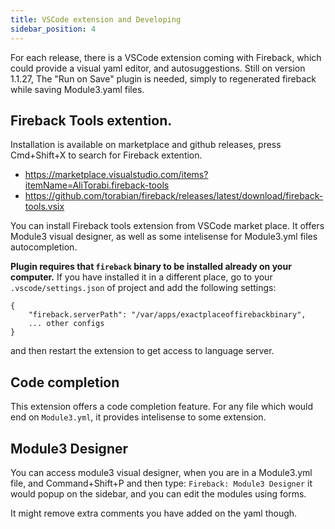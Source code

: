 ```yaml
---
title: VSCode extension and Developing 
sidebar_position: 4
---
```


For each release, there is a VSCode extension coming with Fireback, which could provide
a visual yaml editor, and autosuggestions. Still on version 1.1.27, The "Run on Save"
plugin is needed, simply to regenerated fireback while saving Module3.yaml files.

## Fireback Tools extention.


Installation is available on marketplace and github releases, press Cmd+Shift+X to search for 
Fireback extention.

* https://marketplace.visualstudio.com/items?itemName=AliTorabi.fireback-tools
* https://github.com/torabian/fireback/releases/latest/download/fireback-tools.vsix

You can install Fireback tools extension from VSCode market place. It offers Module3 visual designer,
as well as some intelisense for Module3.yml files autocompletion.


**Plugin requires that `fireback` binary to be installed already on your computer.**
If you have installed it in a different place, go to your `.vscode/settings.json` of project
and add the following settings:

```
{
    "fireback.serverPath": "/var/apps/exactplaceoffirebackbinary",
    ... other configs
}
```

and then restart the extension to get access to language server.

## Code completion

This extension offers a code completion feature. For any file which would end on `Module3.yml`, it provides
intelisense to some extension.

## Module3 Designer

You can access module3 visual designer, when you are in a Module3.yml file, and Command+Shift+P and then type:
`Fireback: Module3 Designer` it would popup on the sidebar, and you can edit the modules using forms.

It might remove extra comments you have added on the yaml though. 